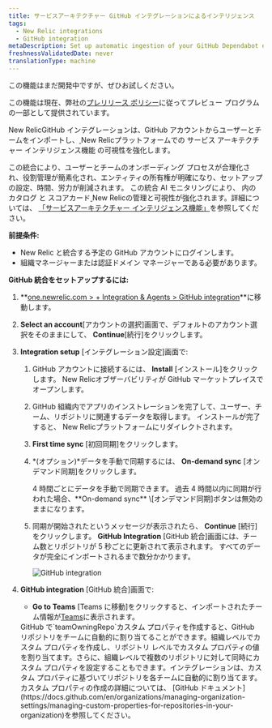 ```yaml
---
title: サービスアーキテクチャー GitHub インテグレーションによるインテリジェンス
tags:
  - New Relic integrations
  - GitHub integration
metaDescription: Set up automatic ingestion of your GitHub Dependabot events by using webhook for ongoing ingestion.
freshnessValidatedDate: never
translationType: machine
---
```


<Callout title="PREVIEW">
  この機能はまだ開発中ですが、ぜひお試しください。

  この機能は現在、弊社の[プレリリース ポリシー](/docs/licenses/license-information/referenced-policies/new-relic-pre-release-policy)に従ってプレビュー プログラムの一部として提供されています。
</Callout>

New RelicGitHub インテグレーションは、GitHub アカウントからユーザーとチームをインポートし、[ ](/docs/service-architecture-intelligence/getting-started)New Relicプラットフォームでの サービス アーキテクチャー インテリジェンス機能 の可視性を強化します。

この統合により、ユーザーとチームのオンボーディング プロセスが合理化され、役割管理が簡素化され、エンティティの所有権が明確になり、セットアップの設定、時間、労力が削減されます。 この統合 AI モニタリングにより、 内の カタログ と スコアカード[ ](/docs/service-architecture-intelligence/catalogs/catalogs)[](/docs/service-architecture-intelligence/scorecards/getting-started)New Relicの管理と可視性が強化されます。詳細については、 [「サービスアーキテクチャー インテリジェンス機能」](/docs/service-architecture-intelligence/getting-started)を参照してください。

**前提条件:**

* New Relic と統合する予定の GitHub アカウントにログインします。
* 組織マネージャーまたは認証ドメイン マネージャーである必要があります。

**GitHub 統合をセットアップするには:**

1. **[one.newrelic.com &gt; + Integration &amp; Agents &gt; GitHub integration](https://one.newrelic.com/marketplace/install-data-source?state=9306060d-b674-b245-083e-ff8d42765e0d)**に移動します。

2. **Select an account**\[アカウントの選択]画面で、デフォルトのアカウント選択をそのままにして、 **Continue**\[続行]をクリックします。

3. **Integration setup** \[インテグレーション設定]画面で:

   1. GitHub アカウントに接続するには、 **Install** \[インストール]をクリックします。 New Relicオブザーバビリティが GitHub マーケットプレイスでオープンします。

   2. GitHub 組織内でアプリのインストレーションを完了して、ユーザー、チーム、リポジトリに関連するデータを取得します。 インストールが完了すると、 New Relicプラットフォームにリダイレクトされます。

   3. **First time sync** \[初回同期]をクリックします。

   4. *(オプション)*データを手動で同期するには、 **On-demand sync** \[オンデマンド同期]をクリックします。

      <Callout variant="tip" title="ヒント">
        4 時間ごとにデータを手動で同期できます。 過去 4 時間以内に同期が行われた場合、**On-demand sync** \[オンデマンド同期]ボタンは無効のままになります。
      </Callout>

   5. 同期が開始されたというメッセージが表示されたら、 **Continue** \[続行]をクリックします。 **GitHub Integration** \[GitHub 統合]画面には、チーム数とリポジトリが 5 秒ごとに更新されて表示されます。 すべてのデータが完全にインポートされるまで数分かかります。

      <img title="GitHub integration" alt="GitHub integration" src="/images/github-integration-progress.webp" />

4. **GitHub integration** \[GitHub 統合]画面で:

   * **Go to Teams** \[Teams に移動]をクリックすると、インポートされたチーム情報が[Teams](/docs/service-architecture-intelligence/teams/teams)に表示されます。

   <Callout variant="tip" title="ヒント">
     GitHub で`teamOwningRepo`カスタム プロパティを作成すると、GitHub リポジトリをチームに自動的に割り当てることができます。組織レベルでカスタム プロパティを作成し、リポジトリ レベルでカスタム プロパティの値を割り当てます。さらに、組織レベルで複数のリポジトリに対して同時にカスタム プロパティを設定することもできます。インテグレーションは、カスタム プロパティに基づいてリポジトリを各チームに自動的に割り当てます。 カスタム プロパティの作成の詳細については、 [GitHub ドキュメント](https://docs.github.com/en/organizations/managing-organization-settings/managing-custom-properties-for-repositories-in-your-organization)を参照してください。
   </Callout>